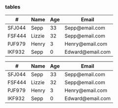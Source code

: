 ### tables

<table>
  <thead>
    <tr>
      <th>#</th>
      <th>Name</th>
      <th>Age</th>
      <th>Email</th>
    </tr>
  </thead>
  <tbody>
    <tr>
      <td>SFJ044</td>
      <td>Sepp</td>
      <td>33</td>
      <td>Sepp@email.com</td>
    </tr>
    <tr>
      <td>FSF444</td>
      <td>Lizzie</td>
      <td>32</td>
      <td>Sepp@email.com</td>
    </tr>
    <tr>
      <td>PJF979</td>
      <td>Henry</td>
      <td>3</td>
      <td>Henry@email.com</td>
    </tr>
    <tr>
      <td>IKF932</td>
      <td>Sepp</td>
      <td>0</td>
      <td>Edward@email.com</td>
    </tr>
  </tbody>
</table>

<table>
  <thead
    style={{
      "--tl-thead-bordercolor": "var(--tl-semantic-attention)",
      "--tl-thead-color": "var(--tl-semantic-attention)",
    }}
  >
    <tr>
      <th>#</th>
      <th>Name</th>
      <th>Age</th>
      <th>Email</th>
    </tr>
  </thead>
  <tbody>
    <tr>
      <td>SFJ044</td>
      <td>Sepp</td>
      <td>33</td>
      <td>Sepp@email.com</td>
    </tr>
    <tr>
      <td>FSF444</td>
      <td>Lizzie</td>
      <td>32</td>
      <td>Sepp@email.com</td>
    </tr>
    <tr>
      <td>PJF979</td>
      <td>Henry</td>
      <td>3</td>
      <td>Henry@email.com</td>
    </tr>
    <tr>
      <td>IKF932</td>
      <td>Sepp</td>
      <td>0</td>
      <td>Edward@email.com</td>
    </tr>
  </tbody>
</table>
